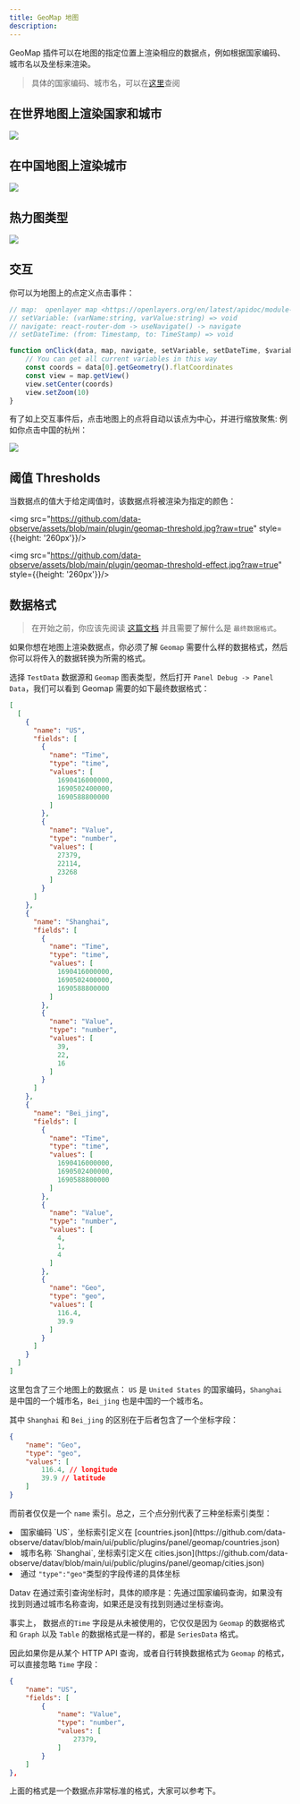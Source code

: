 ```yaml
---
title: GeoMap 地图
description: 
---
```



GeoMap 插件可以在地图的指定位置上渲染相应的数据点，例如根据国家编码、城市名以及坐标来渲染。

> 具体的国家编码、城市名，可以在[这里](https://github.com/data-observe/datav/tree/main/ui/public/plugins/panel/geomap)查阅

## 在世界地图上渲染国家和城市

<img src="https://github.com/data-observe/assets/blob/main/plugin/geomap.jpg?raw=true" />

## 在中国地图上渲染城市

<img src="https://github.com/data-observe/assets/blob/main/plugin/china-map.jpg?raw=true" />


## 热力图类型

<img src="https://github.com/data-observe/assets/blob/main/plugin/heat-map.jpg?raw=true" />


## 交互

你可以为地图上的点定义点击事件：

```js
// map:  openlayer map <https://openlayers.org/en/latest/apidoc/module-ol_Map-Map.html>
// setVariable: (varName:string, varValue:string) => void 
// navigate: react-router-dom -> useNavigate() -> navigate 
// setDateTime: (from: Timestamp, to: TimeStamp) => void

function onClick(data, map, navigate, setVariable, setDateTime, $variables) {
    // You can get all current variables in this way
    const coords = data[0].getGeometry().flatCoordinates
    const view = map.getView()
    view.setCenter(coords)
    view.setZoom(10)
}
```

有了如上交互事件后，点击地图上的点将自动以该点为中心，并进行缩放聚焦: 例如你点击中国的杭州：

<img src="https://github.com/data-observe/assets/blob/main/plugin/zoom-hangzhou.jpg?raw=true" />

## 阈值 Thresholds

当数据点的值大于给定阈值时，该数据点将被渲染为指定的颜色：

<img src="https://github.com/data-observe/assets/blob/main/plugin/geomap-threshold.jpg?raw=true" style={{height: '260px'}}/>


<img src="https://github.com/data-observe/assets/blob/main/plugin/geomap-threshold-effect.jpg?raw=true" style={{height: '260px'}}/>


## 数据格式

> 在开始之前，你应该先阅读 [这篇文档](/docs/panel-data-transform) 并且需要了解什么是 `最终数据格式`。

如果你想在地图上渲染数据点，你必须了解 `Geomap` 需要什么样的数据格式，然后你可以将传入的数据转换为所需的格式。

选择 `TestData` 数据源和 `Geomap` 图表类型，然后打开 `Panel Debug -> Panel Data`，我们可以看到 Geomap 需要的如下最终数据格式：

```json
[
  [
    {
      "name": "US",
      "fields": [
        {
          "name": "Time",
          "type": "time",
          "values": [
            1690416000000,
            1690502400000,
            1690588800000
          ]
        },
        {
          "name": "Value",
          "type": "number",
          "values": [
            27379,
            22114,
            23268
          ]
        }
      ]
    },
    {
      "name": "Shanghai",
      "fields": [
        {
          "name": "Time",
          "type": "time",
          "values": [
            1690416000000,
            1690502400000,
            1690588800000
          ]
        },
        {
          "name": "Value",
          "type": "number",
          "values": [
            39,
            22,
            16
          ]
        }
      ]
    },
    {
      "name": "Bei_jing",
      "fields": [
        {
          "name": "Time",
          "type": "time",
          "values": [
            1690416000000,
            1690502400000,
            1690588800000
          ]
        },
        {
          "name": "Value",
          "type": "number",
          "values": [
            4,
            1,
            4
          ]
        },
        {
          "name": "Geo",
          "type": "geo",
          "values": [
            116.4,
            39.9
          ]
        }
      ]
    }
  ]
]
```

这里包含了三个地图上的数据点： `US` 是 `United States` 的国家编码，`Shanghai` 是中国的一个城市名，`Bei_jing` 也是中国的一个城市名。

其中 `Shanghai` 和 `Bei_jing` 的区别在于后者包含了一个坐标字段：

```json 
{
    "name": "Geo",
    "type": "geo",
    "values": [
        116.4, // longitude
        39.9 // latitude
    ]
}
```

而前者仅仅是一个 `name` 索引。总之，三个点分别代表了三种坐标索引类型：

<TextList>
    <li> 国家编码 `US`，坐标索引定义在 [countries.json](https://github.com/data-observe/datav/blob/main/ui/public/plugins/panel/geomap/countries.json) </li>
    <li> 城市名称 `Shanghai`, 坐标索引定义在 cities.json](https://github.com/data-observe/datav/blob/main/ui/public/plugins/panel/geomap/cities.json)</li>
    <li> 通过 <Code>"type":"geo"</Code>类型的字段传递的具体坐标</li>
</TextList>

Datav 在通过索引查询坐标时，具体的顺序是：先通过国家编码查询，如果没有找到则通过城市名称查询，如果还是没有找到则通过坐标查询。

事实上， 数据点的`Time` 字段是从未被使用的，它仅仅是因为 `Geomap` 的数据格式和 `Graph` 以及 `Table` 的数据格式是一样的，都是 `SeriesData` 格式。

因此如果你是从某个 HTTP API 查询，或者自行转换数据格式为 `Geomap` 的格式，可以直接忽略 `Time` 字段：

```json
{
    "name": "US",
    "fields": [
        {
            "name": "Value",
            "type": "number",
            "values": [
                27379,
            ]
        }
    ]
},
```

上面的格式是一个数据点非常标准的格式，大家可以参考下。